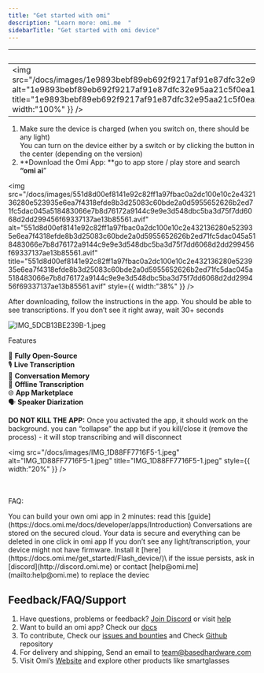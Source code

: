 ```yaml
---
title: "Get started with omi"
description: "Learn more: omi.me  "
sidebarTitle: "Get started with omi device"
---
```


| omi Dev Kit                                                                                                                                                                                                                                                                                                                                                                                                                                                                                                                                                                                                                                                                                                         | omi                                        |
| ------------------------------------------------------------------------------------------------------------------------------------------------------------------------------------------------------------------------------------------------------------------------------------------------------------------------------------------------------------------------------------------------------------------------------------------------------------------------------------------------------------------------------------------------------------------------------------------------------------------------------------------------------------------------------------------------------------------- | ------------------------------------------ |
| <img   src="/docs/images/1e9893bebf89eb692f9217af91e87dfc32e95aa21c5f0ea1c9d1f6b4c81adaa4f46d8ff503e49b64f746968834b95ce43f59accd5db51b8b4e8895e9f8ae09e20d7391fd4eacc6aa8e7edcb567c61d4d77701673767d817fbdfc77d56eb1011d76be38c1.avif"   alt="1e9893bebf89eb692f9217af91e87dfc32e95aa21c5f0ea1c9d1f6b4c81adaa4f46d8ff503e49b64f746968834b95ce43f59accd5db51b8b4e8895e9f8ae09e20d7391fd4eacc6aa8e7edcb567c61d4d77701673767d817fbdfc77d56eb1011d76be38c1.avif"   title="1e9893bebf89eb692f9217af91e87dfc32e95aa21c5f0ea1c9d1f6b4c81adaa4f46d8ff503e49b64f746968834b95ce43f59accd5db51b8b4e8895e9f8ae09e20d7391fd4eacc6aa8e7edcb567c61d4d77701673767d817fbdfc77d56eb1011d76be38c1.avif"   style={{ width:"100%" }} /> | ![IMG_5299.JPG](/docs/images/IMG_5299.JPG) |

1. Make sure the device is charged (when you switch on, there should be any light) \
   You can turn on the device either by a switch or by clicking the button in the center (depending on the version)
2. \*\*Download the Omi App: \*\*go to app store / play store and search **“omi ai**”

<img
  src="/docs/images/551d8d00ef8141e92c82ff1a97fbac0a2dc100e10c2e432136280e523935e6ea7f4318efde8b3d25083c60bde2a0d5955652626b2ed71fc5dac045a518483066e7b8d76172a9144c9e9e3d548dbc5ba3d75f7dd6068d2dd299456f69337137ae13b85561.avif"
  alt="551d8d00ef8141e92c82ff1a97fbac0a2dc100e10c2e432136280e523935e6ea7f4318efde8b3d25083c60bde2a0d5955652626b2ed71fc5dac045a518483066e7b8d76172a9144c9e9e3d548dbc5ba3d75f7dd6068d2dd299456f69337137ae13b85561.avif"
  title="551d8d00ef8141e92c82ff1a97fbac0a2dc100e10c2e432136280e523935e6ea7f4318efde8b3d25083c60bde2a0d5955652626b2ed71fc5dac045a518483066e7b8d76172a9144c9e9e3d548dbc5ba3d75f7dd6068d2dd299456f69337137ae13b85561.avif"
  style={{ width:"38%" }}
/>

After downloading, follow the instructions in the app. You should be able to see transcriptions. If you don’t see it right away, wait 30\+ seconds

![IMG_5DCB13BE239B-1.jpeg](/docs/images/IMG_5DCB13BE239B-1.jpeg)

Features

🚀 **Fully Open-Source** \
🎙️ **Live Transcription** \
🧠 **Conversation Memory** \
📡 **Offline Transcription** \
🌐 **App Marketplace**\
🗣️ **Speaker Diarization**

**DO NOT KILL THE APP:** Once you activated the app, it should work on the background. you can “collapse” the app but if you kill/close it (remove the process) - it will stop transcribing and will disconnect

<img
  src="/docs/images/IMG_1D88FF7716F5-1.jpeg"
  alt="IMG_1D88FF7716F5-1.jpeg"
  title="IMG_1D88FF7716F5-1.jpeg"
  style={{ width:"20%" }}
/>

\
\
FAQ:

<AccordionGroup>
  <Accordion title="How can I build my own app?" icon="sparkles">
    You can build your own omi app in 2 minutes: read this [guide](https://docs.omi.me/docs/developer/apps/Introduction)
  </Accordion>
  <Accordion title="Where the conversations are stored?" icon="sparkles">
    Conversations are stored on the secured cloud. Your data is secure and everything can be deleted in one click in omi app
  </Accordion>
  <Accordion title="I don't see the light / transcription">
    If you don’t see any light/transcription, your device might not have firmware. Install it [here](https://docs.omi.me/get_started/Flash_device/)\
    if the issue persists, ask in [discord](http://discord.omi.me) or contact [help@omi.me](mailto:help@omi.me) to replace the deviec
  </Accordion>
</AccordionGroup>

## Feedback/FAQ/Support

1. Have questions, problems or feedback? [Join Discord](http://discord.gg/omi) or visit [help](https://intercom.help/omi-37041f50f654/en)
2. Want to build an omi app? Check our [docs](https://docs.omi.me/docs/developer/apps/Introduction)
3. To contribute, Check our [issues and bounties](https://github.com/BasedHardware/omi/issues) and Check [Github](https://github.com/BasedHardware/Friend/) repository
4. For delivery and shipping, Send an email to [team@basedhardware.com](mailto:team@basedhardware.com)
5. Visit Omi’s [Website](https://basedhardware.com/) and explore other products like smartglasses